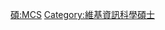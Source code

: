 {{Userbox
  |border-c = #88FF88
  |border-s = 1
  |id-c     = #88FF88
  |id-s     = 12
  |id-fc    = #000000
  |info-c   = #EEFFEE
  |info-s   = 10
  |info-fc  = #000000
  |id       = M.C.S.
  |info     = 這個用戶擁有[[:Category:維基資訊科學碩士|資訊科學碩士]]學位。
}}
<includeonly> [[Category:維基資訊科學碩士|{{PAGENAME}}]] </includeonly>
<noinclude> [[Category:學位用戶框模板|碩:MCS]][[Category:維基資訊科學碩士]] 
</noinclude>
